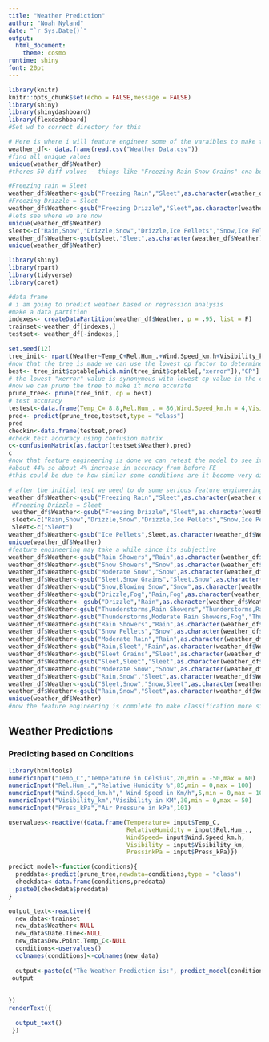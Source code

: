 ---
title: "Weather Prediction"
author: "Noah Nyland"
date: "`r Sys.Date()`"
output: 
  html_document:
    theme: cosmo
runtime: shiny
font: 20pt
---

```{r setup, include=FALSE}
library(knitr)
knitr::opts_chunk$set(echo = FALSE,message = FALSE)
library(shiny)
library(shinydashboard)
library(flexdashboard)
#Set wd to correct directory for this 
```

```{r feature engineering as mentioned in the chunk below, echo=FALSE,message=FALSE,include=FALSE}

# Here is where i will feature engineer some of the varaibles to make them less unique and more clumped together since things like Freezing rain and Drizzle snow are essentially the same 
weather_df<- data.frame(read.csv("Weather Data.csv"))
#find all unique values 
unique(weather_df$Weather)
#theres 50 diff values - things like "Freezing Rain Snow Grains" cna be changed to "Sleet/snow"

#Freezing rain = Sleet
weather_df$Weather<-gsub("Freezing Rain","Sleet",as.character(weather_df$Weather))
#Freezing Drizzle = Sleet
weather_df$Weather<-gsub("Freezing Drizzle","Sleet",as.character(weather_df$Weather))
#lets see where we are now
unique(weather_df$Weather)
sleet<-c("Rain,Snow","Drizzle,Snow","Drizzle,Ice Pellets","Snow,Ice Pellets","Rain Ice Pellets","Ice Pellets")
weather_df$Weather<-gsub(sleet,"Sleet",as.character(weather_df$Weather))
unique(weather_df$Weather)

```




```{r weather pred,echo=FALSE,message=FALSE,include=FALSE}
library(shiny)
library(rpart)
library(tidyverse)
library(caret)

#data frame 
# i am going to predict weather based on regression analysis 
#make a data partition 
indexes<- createDataPartition(weather_df$Weather, p = .95, list = F)
trainset<-weather_df[indexes,]
testset<- weather_df[-indexes,]

set.seed(12)
tree_init<- rpart(Weather~Temp_C+Rel.Hum_.+Wind.Speed_km.h+Visibility_km+Press_kPa,data = trainset,control = rpart.control(cp = .0001))
#now that the tree is made we can use the lowest cp factor to determine predictions 
best<- tree_init$cptable[which.min(tree_init$cptable[,"xerror"]),"CP"]
# the lowest "xerror" value is synonymous with lowest cp value in the cp table so using that index will get the value for it 
#now we can prune the tree to make it more accurate 
prune_tree<- prune(tree_init, cp = best)
# test accuracy
testest<-data.frame(Temp_C= 8.8,Rel.Hum_. = 86,Wind.Speed_km.h = 4,Visibility_km = 30,Press_kPa = 99.65)
pred<- predict(prune_tree,testset,type = "class")
pred
checkin<-data.frame(testset,pred)
#check test accuracy using confusion matrix
c<-confusionMatrix(as.factor(testset$Weather),pred)
c
#now that feature engineering is done we can retest the model to see its accuracy 
#about 44% so about 4% increase in accuracy from before FE 
#this could be due to how similar some conditions are it become very difficult for the model to find out whats what 

```

```{r feature engineering , echo=FALSE,message=FALSE,include=FALSE}
# after the initial test we need to do some serious feature engineering since the model is only 44% accurate - there are too many vairables with only one instance i.e. Freezing Rain, Ice Pellets,Fog - is one weather forecast 
weather_df$Weather<-gsub("Freezing Rain","Sleet",as.character(weather_df$Weather))
 #Freezing Drizzle = Sleet
 weather_df$Weather<-gsub("Freezing Drizzle","Sleet",as.character(weather_df$Weather))
 sleet<-c("Rain,Snow","Drizzle,Snow","Drizzle,Ice Pellets","Snow,Ice Pellets","Rain Ice Pellets","Ice Pellets")
 Sleet<-c("Sleet")
weather_df$Weather<-gsub("Ice Pellets",Sleet,as.character(weather_df$Weather))
unique(weather_df$Weather)
#feature engineering may take a while since its subjective
weather_df$Weather<-gsub("Rain Showers","Rain",as.character(weather_df$Weather))
weather_df$Weather<-gsub("Snow Showers","Snow",as.character(weather_df$Weather))
weather_df$Weather<-gsub("Moderate Snow","Snow",as.character(weather_df$Weather))
weather_df$Weather<-gsub("Sleet,Snow Grains","Sleet,Snow",as.character(weather_df$Weather))
weather_df$Weather<-gsub("Snow,Blowing Snow","Snow",as.character(weather_df$Weather))
weather_df$Weather<-gsub("Drizzle,Fog","Rain,Fog",as.character(weather_df$Weather))
weather_df$Weather<- gsub("Drizzle","Rain",as.character(weather_df$Weather))
weather_df$Weather<-gsub("Thunderstorms,Rain Showers","Thunderstorms,Rain",as.character(weather_df$Weather))
weather_df$Weather<-gsub("Thunderstorms,Moderate Rain Showers,Fog","Thunderstorms,Rain,Fog", as.character(weather_df$Weather))
weather_df$Weather<-gsub("Rain Showers","Rain",as.character(weather_df$Weather))
weather_df$Weather<-gsub("Snow Pellets","Snow",as.character(weather_df$Weather))
weather_df$Weather<-gsub("Moderate Rain","Rain",as.character(weather_df$Weather))
weather_df$Weather<-gsub("Rain,Sleet","Rain",as.character(weather_df$Weather))
weather_df$Weather<-gsub("Sleet Grains","Sleet",as.character(weather_df$Weather))
weather_df$Weather<-gsub("Sleet,Sleet","Sleet",as.character(weather_df$Weather))
weather_df$Weather<-gsub("Moderate Snow","Snow",as.character(weather_df$Weather))
weather_df$Weather<-gsub("Rain,Snow","Sleet",as.character(weather_df$Weather))
weather_df$Weather<-gsub("Sleet,Snow","Snow,Sleet",as.character(weather_df$Weather))
weather_df$Weather<-gsub("Rain,Snow","Sleet",as.character(weather_df$Weather))
unique(weather_df$Weather)
#now the feature engineering is complete to make classification more simple for our model 
```


## Weather Predictions {.tabset}
### Predicting based on Conditions
```{r Quaity of day , echo = FALSE,fig.align='right'}
library(htmltools)
numericInput("Temp_C","Temperature in Celsius",20,min = -50,max = 60)
numericInput("Rel.Hum_.","Relative Humidity %",85,min = 0,max = 100)
numericInput("Wind.Speed_km.h"," Wind Speed in Km/h",5,min = 0,max = 100)
numericInput("Visibility_km","Visibility in KM",30,min = 0,max = 50)
numericInput("Press_kPa","Air Pressure in kPa",101)

uservalues<-reactive({data.frame(Temperature= input$Temp_C,
                                 RelativeHumidity = input$Rel.Hum_.,
                                 WindSpeed= input$Wind.Speed_km.h,
                                 Visibility = input$Visibility_km,
                                 PressinkPa = input$Press_kPa)})

predict_model<-function(conditions){
  preddata<-predict(prune_tree,newdata=conditions,type = "class")
  checkdata<-data.frame(conditions,preddata)
  paste0(checkdata$preddata)
}
```

```{r echo=FALSE}
output_text<-reactive({ 
  new_data<-trainset
  new_data$Weather<-NULL
  new_data$Date.Time<-NULL
  new_data$Dew.Point.Temp_C<-NULL
  conditions<-uservalues()
  colnames(conditions)<-colnames(new_data)
 
  output<-paste(c("The Weather Prediction is:", predict_model(conditions)))
 output
  
  
})
renderText({ 
  
  output_text()
 })

```







